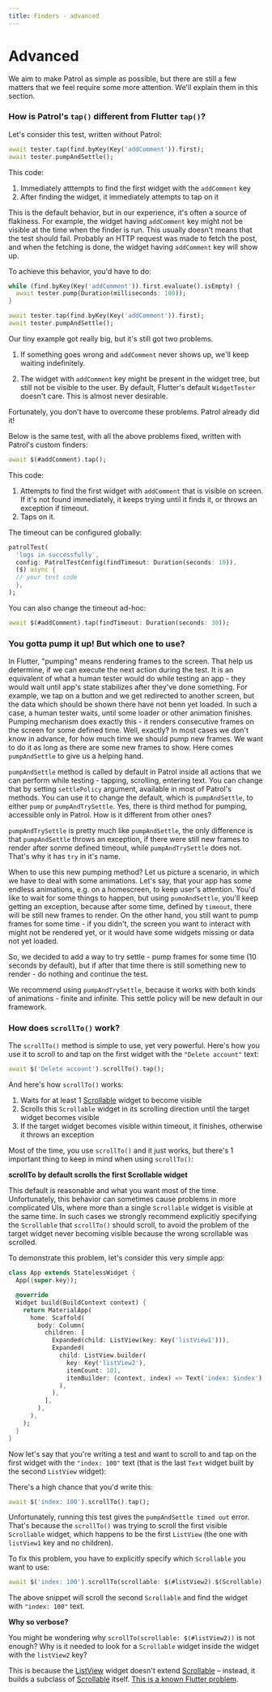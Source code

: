 ```yaml
---
title: Finders - advanced
---
```


# Advanced

We aim to make Patrol as simple as possible, but there are still a few matters
that we feel require some more attention. We'll explain them in this section.

### How is Patrol's `tap()` different from Flutter `tap()`?

Let's consider this test, written without Patrol:

```dart
await tester.tap(find.byKey(Key('addComment')).first);
await tester.pumpAndSettle();
```

This code:

1. Immediately atttempts to find the first widget with the `addComment` key
2. After finding the widget, it immediately attempts to tap on it

This is the default behavior, but in our experience, it's often a source of
flakiness. For example, the widget having `addComment` key might not be visible
at the time when the finder is run. This usually doesn't means that the test
should fail. Probably an HTTP request was made to fetch the post, and when the
fetching is done, the widget having `addComment` key will show up.

To achieve this behavior, you'd have to do:

```dart
while (find.byKey(Key('addComment')).first.evaluate().isEmpty) {
  await tester.pump(Duration(milliseconds: 100));
}

await tester.tap(find.byKey(Key('addComment')).first);
await tester.pumpAndSettle();
```

Our tiny example got really big, but it's still got two problems.

1.  If something goes wrong and `addComment` never shows up, we'll keep waiting
    indefinitely.

2.  The widget with `addComment` key might be present in the widget tree, but
    still not be visible to the user. By default, Flutter's default
    `WidgetTester` doesn't care. This is almost never desirable.

Fortunately, you don't have to overcome these problems. Patrol already did it!

Below is the same test, with all the above problems fixed, written with Patrol's
custom finders:

```dart
await $(#addComment).tap();
```

This code:

1. Attempts to find the first widget with `addComment` that is visible on
   screen. If it's not found immediately, it keeps trying until it finds it, or
   throws an exception if timeout.
2. Taps on it.

The timeout can be configured globally:

```dart
patrolTest(
  'logs in successfully',
  config: PatrolTestConfig(findTimeout: Duration(seconds: 10)),
  ($) async {
  // your test code
  },
);
```

You can also change the timeout ad-hoc:

```dart
await $(#addComment).tap(findTimeout: Duration(seconds: 30));
```

### You gotta pump it up! But which one to use?

In Flutter, "pumping" means rendering frames to the screen. That help us determine, 
if we can execute the next action during the test. It is an equivalent 
of what a human tester would do while testing an app - they would wait until 
app's state stabilizes after they've done something. For example, we tap on a button
and we get redirected to another screen, but the data which should be shown there 
have not benn yet loaded. In such a case, a human tester waits, until some loader 
or other animation finishes. Pumping mechanism does exactly this - it renders 
consecutive frames on the screen for some defined time. Well, exactly? In most cases 
we don't know in advance, for how much time we should pump new frames. We want to do it 
as long as there are some new frames to show. Here comes `pumpAndSettle` to give us a 
helping hand.

`pumpAndSettle` method is called by default in Patrol inside all actions 
that we can perform while testing - tapping, scrolling, entering text. 
You can change that by setting `settlePolicy` argument, available in 
most of Patrol's methods. You can use it to change the default, which 
is `pumpAndSettle`, to either `pump` or `pumpAndTrySettle`. Yes, there is third 
method for pumping, accessible only in Patrol. How is it different from other ones?

`pumpAndTrySettle` is pretty much like `pumpAndSettle`, the only difference is 
that `pumpAndSettle` throws an exception, if there were still new frames to render 
after sonme defined timeout, while `pumpAndTrySettle` does not. That's why it 
has `try` in it's name.

When to use this new pumping method? Let us picture a scenario, in which 
we have to deal with some animations. Let's say, that your app has some 
endless animations, e.g. on a homescreen, to keep user's attention. 
You'd like to wait for some things to happen, but using `pumoAndSettle`, 
you'll keep getting an exception, because after some time, defined by 
`timeout`, there will be still new frames to render. On the other hand, 
you still want to pump frames for some time - if you didn't, the screen 
you want to interact with might not be rendered yet, or it would have some 
widgets missing or data not yet loaded.

So, we decided to add a way to try settle - pump frames for some time 
(10 seconds by default), but if after that time there is still something 
new to render - do nothing and continue the test.

We recommend using `pumpAndTrySettle`, because it works with both kinds 
of animations - finite and infinite. This settle policy will be new 
default in our framework.

### How does `scrollTo()` work?

The `scrollTo()` method is simple to use, yet very powerful. Here's how you use
it to scroll to and tap on the first widget with the `"Delete account"` text:

```dart
await $('Delete account').scrollTo().tap();
```

And here's how `scrollTo()` works:

1. Waits for at least 1 [Scrollable] widget to become visible
2. Scrolls this `Scrollable` widget in its scrolling direction until the target
   widget becomes visible
3. If the target widget becomes visible within timeout, it finishes, otherwise
   it throws an exception

Most of the time, you use `scrollTo()` and it just works, but there's 1
important thing to keep in mind when using `scrollTo()`:

**scrollTo by default scrolls the first Scrollable widget**

This default is reasonable and what you want most of the time. Unfortunately,
this behavior can sometimes cause problems in more complicated UIs, where more
than a single `Scrollable` widget is visible at the same time. In such cases we
strongly recommend explicitly specifying the `Scrollable` that `scrollTo()`
should scroll, to avoid the problem of the target widget never becoming visible
because the wrong scrollable was scrolled.

To demonstrate this problem, let's consider this very simple app:

```dart
class App extends StatelessWidget {
  App({super.key});

  @override
  Widget build(BuildContext context) {
    return MaterialApp(
      home: Scaffold(
        body: Column(
          children: [
            Expanded(child: ListView(key: Key('listView1'))),
            Expanded(
              child: ListView.builder(
                key: Key('listView2'),
                itemCount: 101,
                itemBuilder: (context, index) => Text('index: $index'),
              ),
            ),
          ],
        ),
      ),
    );
  }
}
```

Now let's say that you're writing a test and want to scroll to and tap on the
first widget with the `"index: 100"` text (that is the last `Text` widget built
by the second `ListView` widget):

There's a high chance that you'd write this:

```dart
await $('index: 100').scrollTo().tap();
```

Unfortunately, running this test gives the `pumpAndSettle timed out` error.
That's because the `scrollTo()` was trying to scroll the first visible
`Scrollable` widget, which happens to be the first `ListView` (the one with
`listView1` key and no children).

To fix this problem, you have to explicitly specify which `Scrollable` you want
to use:

```dart
await $('index: 100').scrollTo(scrollable: $(#listView2).$(Scrollable)).tap();
```

The above snippet will scroll the second `Scrollable` and find the widget with
`"index: 100"` text.

**Why so verbose?**

You might be wondering why `scrollTo(scrollable: $(#listView2))` is not enough?
Why is it needed to look for a `Scrollable` widget inside the widget with the
`listView2` key?

This is because the [ListView] widget doesn't extend [Scrollable] – instead, it
builds a subclass of [Scrollable] itself. [This is a known Flutter
problem](https://github.com/flutter/flutter/issues/88762).

[listview]: https://api.flutter.dev/flutter/widgets/ListView-class.html
[scrollable]: https://api.flutter.dev/flutter/widgets/Scrollable-class.html
